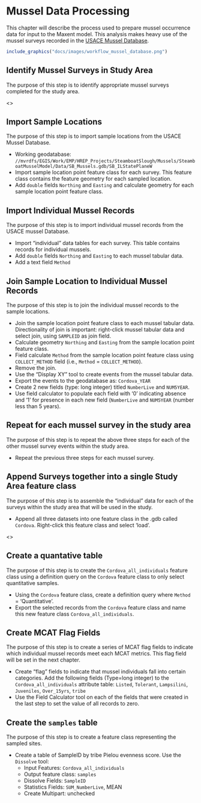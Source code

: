 # Mussel Data Processing
This chapter will describe the process used to prepare mussel occurrence data for input to the Maxent model. This analysis makes heavy use of the mussel surveys recorded in the [USACE Mussel Database](https://rsgisias.crrel.usace.army.mil/intro/mussels_dev.pub.main). 

```r
include_graphics("docs/images/workflow_mussel_database.png")
```


## Identify Mussel Surveys in Study Area
The purpose of this step is to identify appropriate mussel surveys completed for the study area. 

<<add further mussel survey identification instructions here>>





## Import Sample Locations
The purpose of this step is to import sample locations from the USACE Mussel Database. 

* Working geodatabase: `//mvrdfs/EGIS/Work/EMP/HREP_Projects/SteamboatSlough/Mussels/SteamboatMusselModel/Data/SB_Mussels.gdb/SB_ILStatePlaneW`
* Import sample location point feature class for each survey. This feature class contains the feature geometry for each sampled location. 
* Add `double` fields `Northing` and `Easting` and calculate geometry for each sample location point feature class.


## Import Individual Mussel Records
The purpose of this step is to import individual mussel records from the USACE mussel Database. 

* Import "individual" data tables for each survey. This table contains records for individual mussels. 
* Add `double` fields `Northing` and `Easting` to each mussel tabular data. 
* Add a text field `Method` 

## Join Sample Location to Individual Mussel Records
The purpose of this step is to join the individual mussel records to the sample locations. 

* Join the sample location point feature class to each mussel tabular data. Directionality of join is important: right-click mussel tabular data and select join, using `SAMPLEID` as join field.
* Calculate geometry `Northing` and `Easting` from the sample location point feature class.
* Field calculate `Method` from the sample location point feature class using `COLLECT_METHOD` field (i.e., `Method` = `COLLECT_METHOD`).
* Remove the join. 
* Use the "Display XY" tool to create events from the mussel tabular data. 
* Export the events to the geodatabase as: `Cordova_YEAR`
* Create 2 new fields (type: long integer) titled `NumberLive` and `NUM5YEAR`.
* Use field calculator to populate each field with '0' indicating absence and '1' for presence in each new field (`NumberLive` and `NUM5YEAR` (number less than 5 years).

## Repeat for each mussel survey in the study area
The purpose of this step is to repeat the above three steps for each of the other mussel survey events within the study area. 

* Repeat the previous three steps for each mussel survey. 


## Append Surveys together into a single Study Area feature class
The purpose of this step is to assemble the "individual" data for each of the surveys within the study area that will be used in the study. 

* Append all three datasets into one feature class in the .gdb called `Cordova`.  Right-click this feature class and select 'load'. 

<<add further load instructions here>>





## Create a quantative table
The purpose of this step is to create the `Cordova_all_individuals` feature class using a definition query on the `Cordova` feature class to only select quantitative samples.

* Using the `Cordova` feature class, create a definition query where `Method` = 'Quantitative'.
* Export the selected records from the `Cordova` feature class and name this new feature class `Cordova_all_individuals`. 


## Create MCAT Flag Fields
The purpose of this step is to create a series of MCAT flag fields to indicate which individual mussel records meet each MCAT metrics. This flag field will be set in the next chapter. 

* Create "flag" fields to indicate that mussel individuals fall into certain categories. Add the following fields (Type=long integer) to the `Cordova_all_individuals` attribute table: `Listed`, `Tolerant`, `Lampsilini`, `Juveniles`, `Over_15yrs`, `tribe` 
* Use the Field Calculator tool on each of the fields that were created in the last step to set the value of all records to zero. 


## Create the `samples` table
The purpose of this step is to create a feature class representing the sampled sites. 

* Create a table of SampleID by tribe Pielou evenness score. Use the `Dissolve` tool:
    * Input Features: `Cordova_all_individuals`
    * Output feature class: `samples`
    * Dissolve Fields: `SampleID`
    * Statistics Fields: `SUM_NumberLive`, MEAN
    * Create Multipart: unchecked

